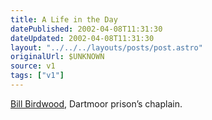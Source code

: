 ```yaml
---
title: A Life in the Day
datePublished: 2002-04-08T11:31:30
dateUpdated: 2002-04-08T11:31:30
layout: "../../../layouts/posts/post.astro"
originalUrl: $UNKNOWN
source: v1
tags: ["v1"]
---
```


[Bill Birdwood][1], Dartmoor prison&#8217;s chaplain.

[1]: http://www.sunday-times.co.uk/article/0,,185-255159,00.html "Sunday Times: requires registration"
